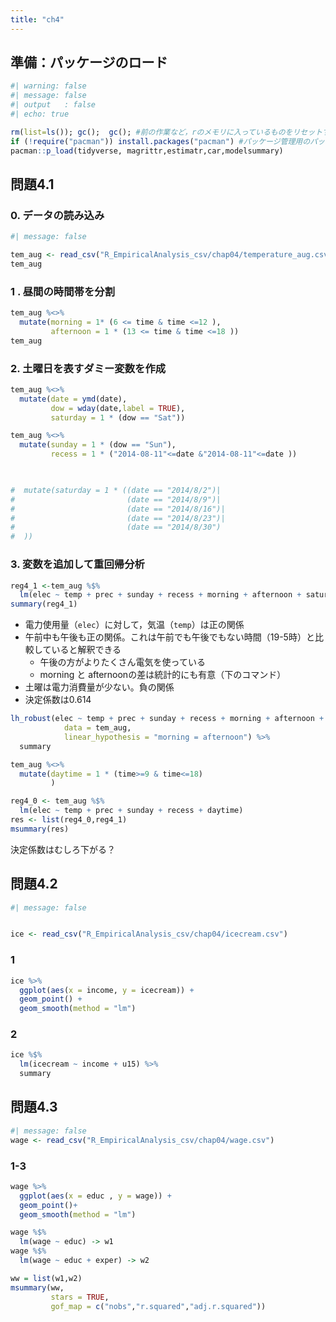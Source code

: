 ```yaml
---
title: "ch4"
---
```


## 準備：パッケージのロード

```r
#| warning: false
#| message: false
#| output	: false
#| echo: true

rm(list=ls()); gc();  gc(); #前の作業など，rのメモリに入っているものをリセットするコマンド
if (!require("pacman")) install.packages("pacman") #パッケージ管理用のパッケージであるpacmanが入っていない場合はインストール
pacman::p_load(tidyverse, magrittr,estimatr,car,modelsummary) 

```

## 問題4.1

### 0. データの読み込み

```r
#| message: false

tem_aug <- read_csv("R_EmpiricalAnalysis_csv/chap04/temperature_aug.csv")
tem_aug

```

### 1 . 昼間の時間帯を分割

```r
tem_aug %<>%
  mutate(morning = 1* (6 <= time & time <=12 ),
         afternoon = 1 * (13 <= time & time <=18 ))
tem_aug
```

### 2. 土曜日を表すダミー変数を作成

```r
tem_aug %<>%
  mutate(date = ymd(date),
         dow = wday(date,label = TRUE),
         saturday = 1 * (dow == "Sat"))

tem_aug %<>%
  mutate(sunday = 1 * (dow == "Sun"),
         recess = 1 * ("2014-08-11"<=date &"2014-08-11"<=date ))


  
#  mutate(saturday = 1 * ((date == "2014/8/2")|
#                         (date == "2014/8/9")|
#                         (date == "2014/8/16")|
#                         (date == "2014/8/23")|
#                         (date == "2014/8/30")
#  ))


```

### 3. 変数を追加して重回帰分析

```r
reg4_1 <-tem_aug %$%
  lm(elec ~ temp + prec + sunday + recess + morning + afternoon + saturday)
summary(reg4_1)
```

-   電力使用量（`elec`）に対して，気温（`temp`）は正の関係
-   午前中も午後も正の関係。これは午前でも午後でもない時間（19-5時）と比較していると解釈できる
    -   午後の方がよりたくさん電気を使っている
    -   morning と afternoonの差は統計的にも有意（下のコマンド）
-   土曜は電力消費量が少ない。負の関係
-   決定係数は0.614

```r
lh_robust(elec ~ temp + prec + sunday + recess + morning + afternoon + saturday,
            data = tem_aug,
            linear_hypothesis = "morning = afternoon") %>% 
  summary

```

```r
tem_aug %<>%
  mutate(daytime = 1 * (time>=9 & time<=18)
         )

reg4_0 <- tem_aug %$%
  lm(elec ~ temp + prec + sunday + recess + daytime) 
res <- list(reg4_0,reg4_1)
msummary(res)


```

決定係数はむしろ下がる？

## 問題4.2

```r
#| message: false


ice <- read_csv("R_EmpiricalAnalysis_csv/chap04/icecream.csv")

```

### 1

```r
ice %>% 
  ggplot(aes(x = income, y = icecream)) +
  geom_point() +
  geom_smooth(method = "lm")
```

### 2

```r

ice %$%
  lm(icecream ~ income + u15) %>% 
  summary
```

## 問題4.3

```r
#| message: false
wage <- read_csv("R_EmpiricalAnalysis_csv/chap04/wage.csv")

```

### 1-3

```r
wage %>% 
  ggplot(aes(x = educ , y = wage)) +
  geom_point()+
  geom_smooth(method = "lm")

wage %$% 
  lm(wage ~ educ) -> w1
wage %$% 
  lm(wage ~ educ + exper) -> w2

ww = list(w1,w2)
msummary(ww,
         stars = TRUE,
         gof_map = c("nobs","r.squared","adj.r.squared"))
```
